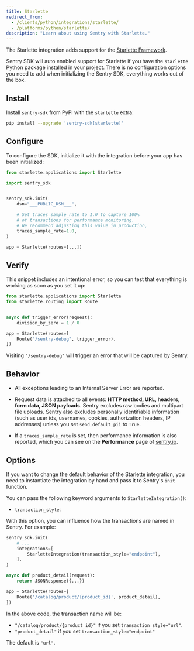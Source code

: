 ```yaml
---
title: Starlette
redirect_from:
  - /clients/python/integrations/starlette/
  - /platforms/python/starlette/
description: "Learn about using Sentry with Starlette."
---
```


The Starlette integration adds support for the [Starlette Framework](https://www.starlette.io/).

Sentry SDK will auto enabled support for Starlette if you have the `starlette` Python package installed in your project. There is no configuration options you need to add when initializing the Sentry SDK, everything works out of the box.

## Install

Install `sentry-sdk` from PyPI with the `starlette` extra:

```bash
pip install --upgrade 'sentry-sdk[starlette]'
```

## Configure

To configure the SDK, initialize it with the integration before your app has been initialized:

```python
from starlette.applications import Starlette

import sentry_sdk


sentry_sdk.init(
    dsn="___PUBLIC_DSN___",

    # Set traces_sample_rate to 1.0 to capture 100%
    # of transactions for performance monitoring.
    # We recommend adjusting this value in production,
    traces_sample_rate=1.0,
)

app = Starlette(routes=[...])
```

## Verify

This snippet includes an intentional error, so you can test that everything is working as soon as you set it up:

```python
from starlette.applications import Starlette
from starlette.routing import Route


async def trigger_error(request):
    division_by_zero = 1 / 0

app = Starlette(routes=[
    Route("/sentry-debug", trigger_error),
])
```

Visiting `"/sentry-debug"` will trigger an error that will be captured by Sentry.

## Behavior

- All exceptions leading to an Internal Server Error are reported.

- Request data is attached to all events: **HTTP method, URL, headers, form data, JSON payloads**. Sentry excludes raw bodies and multipart file uploads. Sentry also excludes personally identifiable information (such as user ids, usernames, cookies, authorization headers, IP addresses) unless you set `send_default_pii` to `True`.

- If a `traces_sample_rate` is set, then performance information is also reported, which you can see on the **Performance** page of [sentry.io](https://sentry.io).

## Options

If you want to change the default behavior of the Starlette integration, you need to instantiate the integration by hand and pass it to Sentry's `init` function.

You can pass the following keyword arguments to `StarletteIntegration()`:

- `transaction_style`:

With this option, you can influence how the transactions are named in Sentry. For example:

```python
sentry_sdk.init(
    # ...
    integrations=[
        StarletteIntegration(transaction_style="endpoint"),
    ],
)

async def product_detail(request):
    return JSONResponse({...})

app = Starlette(routes=[
    Route('/catalog/product/{product_id}', product_detail),
])
```

In the above code, the transaction name will be:

- `"/catalog/product/{product_id}"` if you set `transaction_style="url"`.
- `"product_detail"` if you set `transaction_style="endpoint"`

The default is `"url"`.
